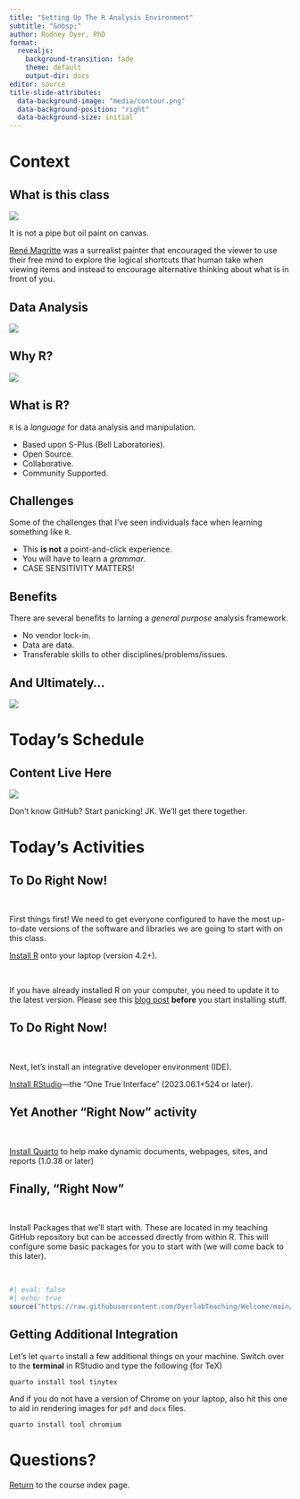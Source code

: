 ```yaml
---
title: "Setting Up The R Analysis Environment"
subtitle: "&nbsp;"
author: Rodney Dyer, PhD
format: 
  revealjs:
    background-transition: fade
    theme: default
    output-dir: docs
editor: source
title-slide-attributes: 
  data-background-image: "media/contour.png"
  data-background-position: "right"
  data-background-size: initial
---
```


# Context {background-color="black" background-image="media/contour.png" background-size="initial" background-position="right"}

## What is this class {auto-animate="true"}

::: {layout="[[-1], [1], [-1]]"}
![](media/MagrittePipe.jpg){fig-align="center"}
:::

::: {.r-fit-text .fragment .fade-in}
It is not a pipe but oil paint on canvas.

[René Magritte](https://en.wikipedia.org/wiki/The_Treachery_of_Images) was a surrealist painter that encouraged the viewer to use their free mind to explore the logical shortcuts that human take when viewing items and instead to encourage alternative thinking about what is in front of you.
:::

## Data Analysis

::: {layout="[[-1], [1], [-1]]"}
![](media/geospatial_data.jpeg){fig-align="center"}
:::

## Why R? {.r-stretch}

::: {layout="[[-1], [1], [-1]]"}
![](media/Excel.png){fig-align="center"}
:::


## What is R?

`R` is a *language* for data analysis and manipulation.

::: {.incremental}
- Based upon S-Plus (Bell Laboratories).
- Open Source.
- Collaborative.
- Community Supported.
:::


## Challenges

Some of the challenges that I've seen individuals face when learning something like `R`.

::: { .incremental } 
- This **is not** a point-and-click experience.
- You will have to learn a *grammar*.
- CASE SENSITIVITY MATTERS!
:::


## Benefits

There are several benefits to larning a *general purpose* analysis framework.

::: {.incremental}
- No vendor lock-in.
- Data are data.
- Transferable skills to other disciplines/problems/issues.
:::

## And Ultimately...

![](media/world_dominion.jpg)

# Today's Schedule {background-color="black" background-image="media/contour.png" background-size="initial" background-position="right"}


## Content Live Here

::: {layout="[[-1], [1], [-1]]"}
![](media/github.png){fig-align="center"}
:::

::: footer
Don't know GitHub? Start panicking! JK. We'll get there together.
:::

# Today's Activities {background-color="black" background-image="media/contour.png" background-size="initial" background-position="right"}

## To Do Right Now!

&nbsp;

First things first! We need to get everyone configured to have the most up-to-date versions of the software and libraries we are going to start with on this class.

::: {.fragment .fade-in-then-semi-out style="text-align: left; margin-top: 1em"}
[Install R](https://cran.r-project.org){preview-link="true" style="text-align: center"} onto your laptop (version 4.2+).

&nbsp;

If you have already installed R on your computer, you need to update it to the latest version.  Please see this [blog post](https://dyerlab.org/posts/2013-06-03-updating-r-and-with-current-libraries/updating-r-and-with-current-libraries.html) **before** you start installing stuff.
:::


## To Do Right Now!


&nbsp;


Next, let's install an integrative developer environment (IDE).

[Install RStudio](https://www.rstudio.com/products/rstudio/download/#download){preview-link="true" style="text-align: center"}---the "One True Interface" (2023.06.1+524 or later).



## Yet Another "Right Now" activity

&nbsp;

[Install Quarto](https://quarto.org/docs/get-started/){preview-link="true" style="text-align: center"} to help make dynamic documents, webpages, sites, and reports (1.0.38 or later)


## Finally, "Right Now"  {.smaller}


&nbsp;


Install Packages that we'll start with.  These are located in my teaching GitHub repository but can be accessed directly from within R.  This will configure some basic packages for you to start with (we will come back to this later).

&nbsp;

```r
#| eval: false 
#| echo: true
source("https://raw.githubusercontent.com/DyerlabTeaching/Welcome/main/StartingPackages.R")
```




## Getting Additional Integration

Let's let `quarto` install a few additional things on your machine. Switch over to the **terminal** in RStudio and type the following (for TeX)

    quarto install tool tinytex

::: {.fragment .fade-in}
And if you do not have a version of Chrome on your laptop, also hit this one to aid in rendering images for `pdf` and `docx` files.

    quarto install tool chromium
:::


# Questions? {background-color="black" background-image="media/contour.png" background-size="initial" background-position="right"}



[Return](index.html) to the course index page.
